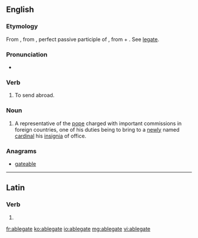 ==English==

===Etymology===
From {{etyl|fr}} {{term|ablegat|ablégate|lang=fr}}, from {{etyl|la}} {{term|ablegatus|ablēgātus|lang=la}}, perfect passive participle of {{term|ablego|ablēgō|I send off or away; banish|lang=la}}, from {{term|ab||from, away from|lang=la}} + {{term|lego|lēgō|I despatch, send with a commission|lang=la}}. See [[legate]].

===Pronunciation===
* {{a|US}} {{IPA|/ˈeɪ.blə.ɡət/|/ˈeɪ.bli.ɡət/|/ˈeɪ.blə.ɡeɪt/|/ˈeɪ.bli.ɡeɪt/}}

===Verb===
{{en-verb|ablegat|es}}

# {{obsolete}} To send abroad. 

===Noun===
{{en-noun}}

# {{Roman Catholicism}} A representative of the [[pope]] charged with important commissions in foreign countries, one of his duties being to bring to a [[newly]] named [[cardinal]] his [[insignia]] of office.

===Anagrams===
* [[gateable#English|gateable]]

----

==Latin==

===Verb===
{{la-verb-form|ablēgāte}}

# {{conjugation of|ablego|ablēgō|1|p|pres|act|imp|lang=la}}

[[fr:ablegate]]
[[ko:ablegate]]
[[io:ablegate]]
[[mg:ablegate]]
[[vi:ablegate]]